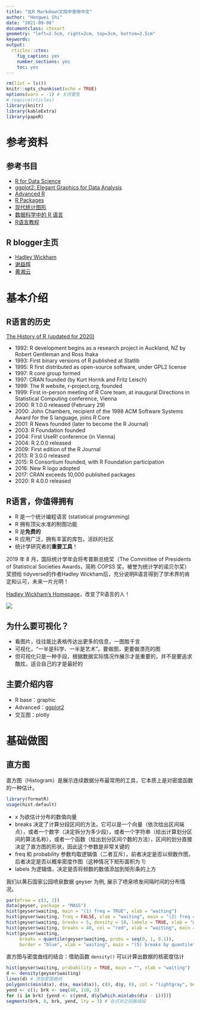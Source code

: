 ```yaml
---
title: "在R Markdown文档中使用中文"
author: "Hongwei Shi"
date: "2021-09-08"
documentclass: ctexart
geometry: "left=2.5cm, right=2cm, top=3cm, bottom=2.5cm"
keywords:
output:
  rticles::ctex:
    fig_caption: yes
    number_sections: yes
    toc: yes
---
```


```r
rm(list = ls())
knitr::opts_chunk$set(echo = TRUE)
options(warn = -1) # 关闭警告
# require(rticles)
library(knitr)
library(kableExtra)
library(papeR)
```

# 参考资料
## 参考书目
- [R for Data Science](https://r4ds.had.co.nz/)
- [ggplot2: Elegant Graphics for Data Analysis](https://ggplot2-book.org/)
- [Advanced R](https://adv-r.hadley.nz/)
- [R Packages](https://r-pkgs.org/)
- [现代统计图形](https://bookdown.org/xiangyun/msg/)
- [数据科学中的 R 语言](https://bookdown.org/wangminjie/R4DS/)
- [R语言教程](https://www.math.pku.edu.cn/teachers/lidf/docs/Rbook/html/_Rbook/index.html)

## R blogger主页
- [Hadley Wickham](http://hadley.nz/)
- [谢益辉](https://yihui.org/)
- [黄湘云](https://xiangyun.rbind.io/)

# 基本介绍
## R语言的历史
[The History of R (updated for 2020)](https://blog.revolutionanalytics.com/2020/07/the-history-of-r-updated-for-2020.html)

- 1992: R development begins as a research project in Auckland, NZ by Robert Gentleman and Ross Ihaka 
- 1993: First binary versions of R published at Statlib
- 1995: R first distributed as open-source software, under GPL2 license
- 1997: R core group formed
- 1997: CRAN founded (by Kurt Hornik and Fritz Leisch)
- 1999: The R website, r-project.org, founded
- 1999: First in-person meeting of R Core team, at inaugural Directions in Statistical Computing conference, Vienna
- 2000: R 1.0.0 released (February 29) 
- 2000: John Chambers, recipient of the 1998 ACM Software Systems Award for the S language, joins R Core
- 2001: R News founded (later to become the R Journal)
- 2003: R Foundation founded
- 2004: First UseR! conference (in Vienna)
- 2004: R 2.0.0 released
- 2009: First edition of the R Journal
- 2013: R 3.0.0 released
- 2015: R Consortium founded, with R Foundation participation
- 2016: New R logo adopted
- 2017: CRAN exceeds 10,000 published packages
- 2020: R 4.0.0 released

## R语言，你值得拥有
- R 是一个统计编程语言 (statistical programming)
- R 拥有顶尖水准的制图功能
- R 是**免费的**
- R 应用广泛，拥有丰富的库包，活跃的社区
- 统计学研究者的**重要工具**！

2019 年 8 月，国际统计学年会将考普斯总统奖（The Committee of Presidents of Statistical Societies Awards，简称 COPSS 奖，被誉为统计学的诺贝尔奖）奖颁给 tidyverse的作者Hadley Wickham后，充分说明R语言得到了学术界的肯定和认可，未来一片光明！

[Hadley Wickham's Homepage](http://hadley.nz/)，改变了R语言的人！

![](lec01_files/figure-html/hadley-wickham.jpeg)

## 为什么要可视化？
- 看图片，往往能比表格传达出更多的信息，一图胜千言
- 可视化，“一半是科学、一半是艺术”。要做图，更要做漂亮的图
- 但可视化只是一种手段，根据数据实际情况作展示才是重要的，并不是要追求酷炫，适合自己的才是最好的

## 主要介绍内容
- R base：graphic
- Advanced：[ggplot2](https://ggplot2-book.org/)
- 交互图：plotly

# 基础做图
## 直方图
直方图（Histogram）是展示连续数据分布最常用的工具，它本质上是对密度函数的一种估计。
```r
library(formatR)
usage(hist.default)
```
- x 为欲估计分布的数值向量
- breaks 决定了计算分段区间的方法，它可以是一个向量（依次给出区间端点），或者一个数字（决定拆分为多少段），或者一个字符串（给出计算划分区间的算法名称），或者一个函数（给出划分区间个数的方法），区间的划分直接决定了直方图的形状，因此这个参数是非常关键的
- freq 和 probability 参数均取逻辑值（二者互斥），前者决定是否以频数作图，后者决定是否以概率密度作图（这种情况下矩形面积为 1）
- labels 为逻辑值，决定是否将频数的数值添加到矩形条的上方

我们以黄石国家公园喷泉数据 geyser 为例, 展示了喷泉喷发间隔时间的分布情况。
```r
par(mfrow = c(3, 2))
data(geyser, package = "MASS")
hist(geyser$waiting, main = "(1) freq = TRUE", xlab = "waiting")
hist(geyser$waiting, freq = FALSE, xlab = "waiting", main = "(2) freq = FALSE")
hist(geyser$waiting, breaks = 5, density = 10, labels = TRUE, xlab = "waiting", main = "(3) breaks = 5")
hist(geyser$waiting, breaks = 40, col = "red", xlab = "waiting", main = "(4) breaks = 40")
hist(geyser$waiting, 
     breaks = quantile(geyser$waiting, probs = seq(0, 1, 0.1)), 
     border = "blue", xlab = "waiting", main = "(5) breaks by quantile")
```

直方图与密度曲线的结合：借助函数 `density()` 可以计算出数据的核密度估计
```r
hist(geyser$waiting, probability = TRUE, main = "", xlab = "waiting")
d <- density(geyser$waiting)
lines(d) # 添加密度曲线
polygon(c(min(d$x), d$x, max(d$x)), c(0, d$y, 0), col = "lightgray", border = NA) # 填充颜色
yend <- c(); brk <- seq(40, 110, 5)
for (i in brk) {yend <- c(yend, d$y[which.min(abs(d$x - i))])}
segments(brk, 0, brk, yend, lty = 3) # 在点对之间画线段
```
